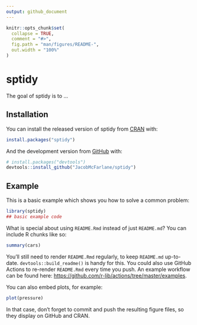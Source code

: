 ```yaml
---
output: github_document
---
```


<!-- README.md is generated from README.Rmd. Please edit that file -->

```r
knitr::opts_chunk$set(
  collapse = TRUE,
  comment = "#>",
  fig.path = "man/figures/README-",
  out.width = "100%"
)
```

# sptidy

<!-- badges: start -->
<!-- badges: end -->

The goal of sptidy is to ...

## Installation

You can install the released version of sptidy from [CRAN](https://CRAN.R-project.org) with:

``` r
install.packages("sptidy")
```

And the development version from [GitHub](https://github.com/) with:

``` r
# install.packages("devtools")
devtools::install_github("JacobMcFarlane/sptidy")
```
## Example

This is a basic example which shows you how to solve a common problem:

```r
library(sptidy)
## basic example code
```

What is special about using `README.Rmd` instead of just `README.md`? You can include R chunks like so:

```r
summary(cars)
```

You'll still need to render `README.Rmd` regularly, to keep `README.md` up-to-date. `devtools::build_readme()` is handy for this. You could also use GitHub Actions to re-render `README.Rmd` every time you push. An example workflow can be found here: <https://github.com/r-lib/actions/tree/master/examples>.

You can also embed plots, for example:

```r
plot(pressure)
```

In that case, don't forget to commit and push the resulting figure files, so they display on GitHub and CRAN.
